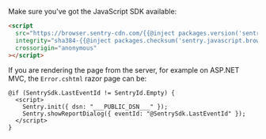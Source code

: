 Make sure you've got the JavaScript SDK available:

```html
<script
  src="https://browser.sentry-cdn.com/{{@inject packages.version('sentry.javascript.browser') }}/bundle.min.js"
  integrity="sha384-{{@inject packages.checksum('sentry.javascript.browser', 'bundle.min.js', 'sha384-base64') }}"
  crossorigin="anonymous"
></script>
```

If you are rendering the page from the server, for example on ASP.NET MVC, the `Error.cshtml` razor page can be:

<SignInNote />

```cshtml
@if (SentrySdk.LastEventId != SentryId.Empty) {
  <script>
    Sentry.init({ dsn: "___PUBLIC_DSN___" });
    Sentry.showReportDialog({ eventId: "@SentrySdk.LastEventId" });
  </script>
}
```
